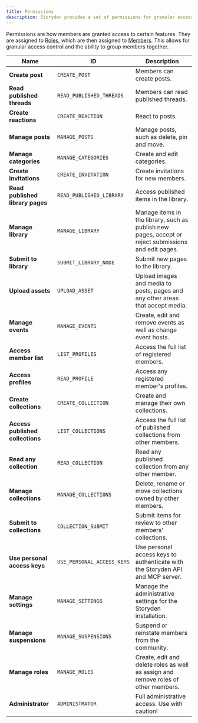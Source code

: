 ```yaml
---
title: Permissions
description: Storyden provides a set of permissions for granular access control via Roles.
---
```


Permissions are how members are granted access to certain features. They are assigned to [Roles](/docs/introduction/members/roles), which are then assigned to [Members](/docs/introduction/members). This allows for granular access control and the ability to group members together.

| Name                             | ID                         | Description                                                                                          |
| -------------------------------- | -------------------------- | ---------------------------------------------------------------------------------------------------- |
| **Create post**                  | `CREATE_POST`              | Members can create posts.                                                                            |
| **Read published threads**       | `READ_PUBLISHED_THREADS`   | Members can read published threads.                                                                  |
| **Create reactions**             | `CREATE_REACTION`          | React to posts.                                                                                      |
| **Manage posts**                 | `MANAGE_POSTS`             | Manage posts, such as delete, pin and move.                                                          |
| **Manage categories**            | `MANAGE_CATEGORIES`        | Create and edit categories.                                                                          |
| **Create invitations**           | `CREATE_INVITATION`        | Create invitations for new members.                                                                  |
| **Read published library pages** | `READ_PUBLISHED_LIBRARY`   | Access published items in the library.                                                               |
| **Manage library**               | `MANAGE_LIBRARY`           | Manage items in the library, such as publish new pages, accept or reject submissions and edit pages. |
| **Submit to library**            | `SUBMIT_LIBRARY_NODE`      | Submit new pages to the library.                                                                     |
| **Upload assets**                | `UPLOAD_ASSET`             | Upload images and media to posts, pages and any other areas that accept media.                       |
| **Manage events**                | `MANAGE_EVENTS`            | Create, edit and remove events as well as change event hosts.                                        |
| **Access member list**           | `LIST_PROFILES`            | Access the full list of registered members.                                                          |
| **Access profiles**              | `READ_PROFILE`             | Access any registered member's profiles.                                                             |
| **Create collections**           | `CREATE_COLLECTION`        | Create and manage their own collections.                                                             |
| **Access published collections** | `LIST_COLLECTIONS`         | Access the full list of published collections from other members.                                    |
| **Read any collection**          | `READ_COLLECTION`          | Read any published collection from any other member.                                                 |
| **Manage collections**           | `MANAGE_COLLECTIONS`       | Delete, rename or move collections owned by other members.                                           |
| **Submit to collections**        | `COLLECTION_SUBMIT`        | Submit items for review to other members' collections.                                               |
| **Use personal access keys**     | `USE_PERSONAL_ACCESS_KEYS` | Use personal access keys to authenticate with the Storyden API and MCP server.                       |
| **Manage settings**              | `MANAGE_SETTINGS`          | Manage the administrative settings for the Storyden installation.                                    |
| **Manage suspensions**           | `MANAGE_SUSPENSIONS`       | Suspend or reinstate members from the community.                                                     |
| **Manage roles**                 | `MANAGE_ROLES`             | Create, edit and delete roles as well as assign and remove roles of other members.                   |
| **Administrator**                | `ADMINISTRATOR`            | Full administrative access. Use with caution!                                                        |
